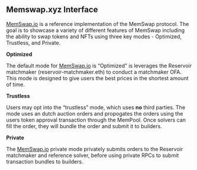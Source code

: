 ## Memswap.xyz Interface

[MemSwap.io](http://MemSwap.xyz) is a reference implementation of the MemSwap protocol. The goal is to showcase a variety of different features of MemSwap including the ability to swap tokens and NFTs using three key modes - Optimized, Trustless, and Private.

**Optimized**

The default mode for [MemSwap.io](http://MemSwap.xyz) is “Optimized” is leverages the Reservoir matchmaker (reservoir-matchmaker.eth) to conduct a matchmaker OFA. This mode is designed to give users the best prices in the shortest amount of time.

**Trustless**

Users may opt into the “trustless” mode, which uses **no** third parties. The mode uses an dutch auction orders and propogates the orders using the users token approval transaction through the MemPool. Once solvers can fill the order, they will bundle the order and submit it to builders.

**Private**

The [MemSwap.io](http://MemSwap.xyz) private mode privately submits orders to the Reservoir matchmaker and reference solver, before using private RPCs to submit transaction bundles to builders.
